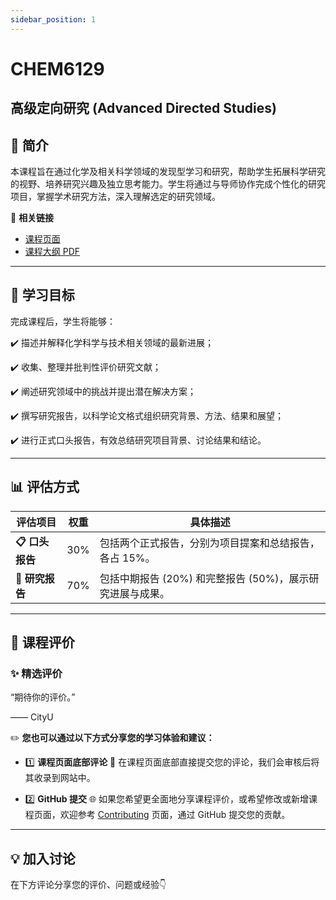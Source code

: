 ```yaml
---
sidebar_position: 1
---
```


# CHEM6129
## 高级定向研究 (Advanced Directed Studies)

## **📘 简介**
本课程旨在通过化学及相关科学领域的发现型学习和研究，帮助学生拓展科学研究的视野、培养研究兴趣及独立思考能力。学生将通过与导师协作完成个性化的研究项目，掌握学术研究方法，深入理解选定的研究领域。

🔗 **相关链接**
- [课程页面](https://www.cityu.edu.hk/catalogue/pg/202425/course/CHEM6129.htm)
- [课程大纲 PDF](https://www.cityu.edu.hk/catalogue/pg/202425/course/CHEM6129.pdf)

---

## **🎯 学习目标**

完成课程后，学生将能够：

✔️ 描述并解释化学科学与技术相关领域的最新进展；

✔️ 收集、整理并批判性评价研究文献；

✔️ 阐述研究领域中的挑战并提出潜在解决方案；

✔️ 撰写研究报告，以科学论文格式组织研究背景、方法、结果和展望；

✔️ 进行正式口头报告，有效总结研究项目背景、讨论结果和结论。

---

## **📊 评估方式**

| **评估项目**              | **权重** | **具体描述**                                                                                       |
|--------------------------|---------|---------------------------------------------------------------------------------------------------|
| **📋 口头报告**           | 30%      | 包括两个正式报告，分别为项目提案和总结报告，各占 15%。                                                  |
| **📂 研究报告**           | 70%      | 包括中期报告 (20%) 和完整报告 (50%)，展示研究进展与成果。                                               |

---

## **💬 课程评价**

### ✨ **精选评价**
<div className={commentStyles.commentBox}>
    <p className={commentStyles.commentText}>
        “期待你的评价。”
    </p>
    <p className={commentStyles.commentAuthor}>—— CityU</p>
</div>

✏️ **您也可以通过以下方式分享您的学习体验和建议：**

- 1️⃣ **课程页面底部评论**
💬 在课程页面底部直接提交您的评论，我们会审核后将其收录到网站中。

- 2️⃣ **GitHub 提交**
🌐 如果您希望更全面地分享课程评价，或希望修改或新增课程页面，欢迎参考 [Contributing](https://penjc.github.io/CityU/contributing) 页面，通过 GitHub 提交您的贡献。

---

## **💡 加入讨论**

在下方评论分享您的评价、问题或经验👇
<Utterances />